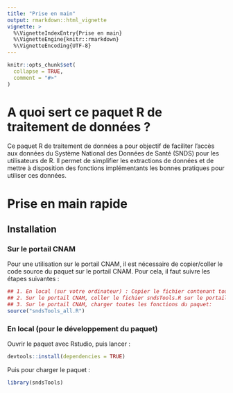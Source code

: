 ```yaml
---
title: "Prise en main"
output: rmarkdown::html_vignette
vignette: >
  %\VignetteIndexEntry{Prise en main}
  %\VignetteEngine{knitr::rmarkdown}
  %\VignetteEncoding{UTF-8}
---
```


```r
knitr::opts_chunk$set(
  collapse = TRUE,
  comment = "#>"
)
```

# A quoi sert ce paquet R de traitement de données ? 

Ce paquet R de traitement de données a pour objectif de faciliter l'accès aux données du Système National des Données de Santé (SNDS) pour les utilisateurs de R. Il permet de simplifier les extractions de données et de mettre à disposition des fonctions implémentants les bonnes pratiques pour utiliser ces données.

# Prise en main rapide

## Installation 

### Sur le portail CNAM

Pour une utilisation sur le portail CNAM, il est nécessaire de copier/coller le code source du paquet sur le portail CNAM. Pour cela, il faut suivre les étapes suivantes :

```r
## 1. En local (sur votre ordinateur) : Copier le fichier contenant toutes les fonctions: [sndsTools_all.R](https://github.com/SNDStoolers/sndsTools/sndsTools_all.R)
## 2. Sur le portail CNAM, coller le fichier sndsTools.R sur le portail CNAM
## 3. Sur le portail CNAM, charger toutes les fonctions du paquet:
source("sndsTools_all.R")
```

### En local (pour le développement du paquet)

Ouvrir le paquet avec Rstudio, puis lancer :

```r
devtools::install(dependencies = TRUE)
```

Puis pour charger le paquet :

```r
library(sndsTools)
```
